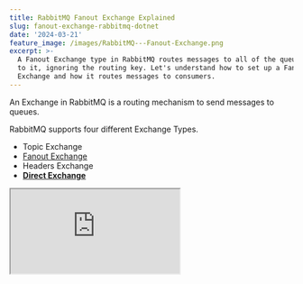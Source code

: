 ```yaml
---
title: RabbitMQ Fanout Exchange Explained
slug: fanout-exchange-rabbitmq-dotnet
date: '2024-03-21'
feature_image: /images/RabbitMQ---Fanout-Exchange.png
excerpt: >-
  A Fanout Exchange type in RabbitMQ routes messages to all of the queues bound
  to it, ignoring the routing key. Let's understand how to set up a Fanout
  Exchange and how it routes messages to consumers.
---
```

An Exchange in RabbitMQ is a routing mechanism to send messages to queues.

RabbitMQ supports four different Exchange Types.

-   Topic Exchange
-   [Fanout Exchange](/blog/fanout-exchange-rabbitmq-dotnet/)
-   Headers Exchange
-   [**Direct Exchange**](/blog/direct-exchange-rabbitmq-dotnet/)

<iframe src="https://www.youtube.com/embed/NUASc6djZqE?feature=oembed" />

In this blog post, let's understand

-   RabbitMQ Fanout Exchange
-   Routing messages in Fanout Exchange
-   Set up a Fanout Exchange from .NET app

I use [Amazon MQ](https://aws.amazon.com/amazon-mq/?ref=rahulpnath.com), a managed message broker service that supports ActiveMQ and RabbitMQ engine types, to host my RabbitMQ instance. However, you can use [one of the various options that RabbitMQ provides](https://www.rabbitmq.com/download.html?ref=rahulpnath.com) to host your instance,

_AWS sponsors this article and is part of my_ [_RabbitMQ Series_](/blog/tag/rabbitmq/)_._

## What is a RabbitMQ Fanout Exchange?

A Fanout Exchange type in RabbitMQ routes messages to all the queues bound to it, ignoring the routing key.

When a new message is published to a Fanout exchange, a copy is delivered to all the queues bound to it.

Fanout exchanges are ideal for broadcasting messages.

![](/images/image-3.png)

Fanout Exchange routes messages to all queues bound to it. It ignores the routing keys on the messages and the Binding if any are specified.

Fanout exchange ignores the routing keys on the messages and any Binding keys if specified.

## RabbitMQ Fanout Exchange From .NET

We will use a NuGet package, [RabbitMQ.Client](https://www.nuget.org/packages/RabbitMQ.Client?ref=rahulpnath.com), to connect and send/receive messages from RabbitMQ.

If you are new to building RabbitMQ from .NET applications, check out the Getting Started article below.

<PostCard 
  title="Amazon MQ RabbitMQ: A Reliable Messaging Solution for Your .NET Projects"
  description="RabbitMQ is a powerful open-source message broker facilitating communication between systems or applications. Let’s learn how to get started using RabbitMQ on Amazon MQ from .NET application."
  slug="amazon-mq-rabbitmq-dotnet/"
  image="/images/rabbit-mq-dotnet.png"
/>

### Creating RabbitMQ Fanout Exchange From .NET

Exchanges are created using the Channel.

The `ExchangeDeclare` the method takes in an exchange name and its type. Below is an example of creating a RabbitMQ Fanout Exchange in .NET.

```csharp
var factory = new ConnectionFactory()
{
    Uri = new Uri("YOUR RABBIT INSTANCE URI"),
    Port = 5671,
    UserName = "<USERNAME FROM CONFIGURATION FILE>",
    Password = "<PASSWORD FROM CONFIGURATION FILE>"
};

using var connection = factory.CreateConnection();
using var channel = connection.CreateModel();

var exchangeName = "weather_fanout";
channel.ExchangeDeclare(exchangeName, ExchangeType.Fanout);
```

When sending a message, the sender specifies the Exchange and routing key.

```csharp
channel.BasicPublish(exchangeName, routingKey, null, body);
```

When sending to a Fanout Exchange, the `routingKey` can be empty as the exchange ignores it.

### Set up Binding on Fanout Exchange From .NET

Messages are routed to Queues from Exchanges using the Binding information.

To create a Queue, use the `QueueDeclare` method. It will create a new Queue only if one doesn't exist with the same name.

```csharp
var factory = new ConnectionFactory()
{
    Uri = new Uri("YOUR RABBIT INSTANCE URI"),
    Port = 5671,
    UserName = "<USERNAME FROM CONFIGURATION FILE>",
    Password = "<PASSWORD FROM CONFIGURATION FILE>"
};

using var connection = factory.CreateConnection();
using var channel = connection.CreateModel();

var queueName = "nsw";
channel.QueueDeclare(queueName, false, false, false, null);
channel.QueueBind(queueName, "weather_fanout", string.Empty);
```

The above code sets up a queue `nsw` and sets up a binding with the Fanout exchange (`weather_fanout`) we created earlier.

You can create multiple queues and bind with the same exchange, if multiple consumers are interested in the messages coming to the Exchange.

![](/images/image-4.png)

Fanout Exchange in AWS MQ RabbitMQ console showing the two queues and the bindings.

For example, In this case, the `weather_fanout` exchange can be used to broadcast critical weather alerts, and all consumers are interested in it. To register other Queues, we can repeat the queue declaration and binding.

```csharp
var queueName = "qld";
channel.QueueDeclare(queueName, false, false, false, null);
channel.QueueBind(queueName, "weather_fanout", string.Empty);
```

Any time a message is sent to the Exchange, a copy of it is sent to both `qld` and `nsw` Queues and the consumers listening on those queues can process the messages.

![](/images/RabbitMQ-Fanout-Exchange.gif)

RabbitMQ Fanout exchange sending messages to all bounded queues.
